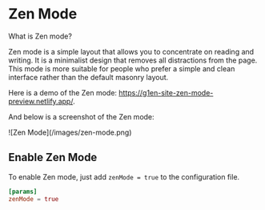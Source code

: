 # Zen Mode

What is Zen mode?

Zen mode is a simple layout that allows you to concentrate on reading and writing.
It is a minimalist design that removes all distractions from the page.
This mode is more suitable for people who prefer a simple and clean interface
rather than the default masonry layout.

Here is a demo of the Zen mode: https://g1en-site-zen-mode-preview.netlify.app/.

And below is a screenshot of the Zen mode:

<div className="nx-mt-6" style={{ width: '75%' }}>
  ![Zen Mode](/images/zen-mode.png)
</div>

## Enable Zen Mode

To enable Zen mode, just add `zenMode = true` to the configuration file.

```toml
[params]
zenMode = true
```
